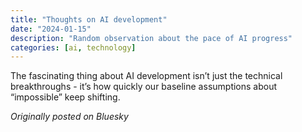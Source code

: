 ```yaml
---
title: "Thoughts on AI development"
date: "2024-01-15"
description: "Random observation about the pace of AI progress"
categories: [ai, technology]
---
```


The fascinating thing about AI development isn't just the technical breakthroughs - it's how quickly our baseline assumptions about "impossible" keep shifting.

*Originally posted on Bluesky*